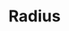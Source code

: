 

<Meta title="Foundations/Radius" />

# Radius

<div
  style={{
    display: 'grid',
    gridTemplateColumns: 'repeat(3, 1fr)',
    gap: '1rem',
  }}
>
  <Card lead="xsmall" title="Integer" content={tokens.radius.xsmall} />
  <Card lead="full" title="Integer" content={tokens.radius.full} />
</div>
